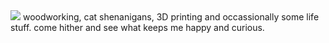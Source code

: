 
<Image src="/img/blog/profile.jpg" variant="avatar" />
<Box sx={{ padding: "20px", margin: "20px" }}>
woodworking, cat shenanigans, 3D printing and occassionally some life stuff. come hither and see what keeps me happy and curious.

</Box>